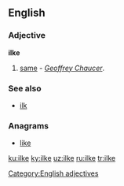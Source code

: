 {{also|İlke}}
==English==

===Adjective===
'''ilke'''

# {{context|obsolete}} [[same]] - ''[[w:Geoffrey Chaucer|Geoffrey Chaucer]]''.

===See also===
* [[ilk]]

===Anagrams===
* [[like#English|like]]

[[Category:English adjectives]]

[[ku:ilke]]
[[ky:ilke]]
[[uz:ilke]]
[[ru:ilke]]
[[tr:ilke]]